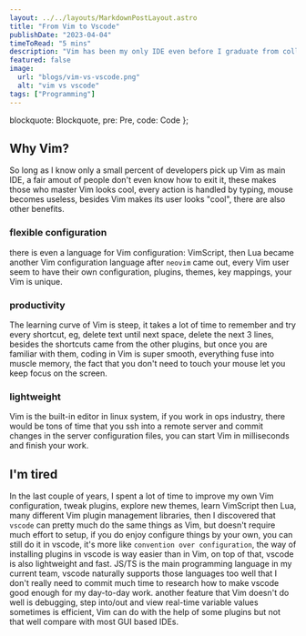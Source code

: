 ```yaml
---
layout: ../../layouts/MarkdownPostLayout.astro
title: "From Vim to Vscode"
publishDate: "2023-04-04"
timeToRead: "5 mins"
description: "Vim has been my only IDE even before I graduate from college, after using almost 10 years, I embraced Vscode and make it my day-to-day IDE"
featured: false
image:
  url: "blogs/vim-vs-vscode.png"
  alt: "vim vs vscode"
tags: ["Programming"]
---
```



  blockquote: Blockquote,
  pre: Pre,
  code: Code
};

## Why Vim?
So long as I know only a small percent of developers pick up Vim as main IDE, a fair amout of people don't even know how to exit it, these makes those who master Vim looks cool, every action is handled by typing, mouse becomes useless, besides Vim makes its user looks "cool", there are also other benefits.

### flexible configuration
there is even a language for Vim configuration: VimScript, then Lua became another Vim configuration language after `neovim` came out, every Vim user seem to have their own configuration, plugins, themes, key mappings, your Vim is unique.

### productivity
The learning curve of Vim is steep, it takes a lot of time to remember and try every shortcut, eg, delete text until next space, delete the next 3 lines, besides the shortcuts came from the other plugins, but once you are familiar with them, coding in Vim is super smooth, everything fuse into muscle memory, the fact that you don't need to touch your mouse let you keep focus on the screen.

### lightweight
Vim is the built-in editor in linux system, if you work in ops industry, there would be tons of time that you ssh into a remote server and commit changes in the server configuration files, you can start Vim in milliseconds and finish your work.

## I'm tired
In the last couple of years, I spent a lot of time to improve my own Vim configuration, tweak plugins, explore new themes, learn VimScript then Lua, many different Vim plugin management libraries, then I discovered that `vscode` can pretty much do the same things as Vim, but doesn't require much effort to setup, if you do enjoy configure things by your own, you can still do it in vscode, it's more like `convention over configuration`, the way of installing plugins in vscode is way easier than in Vim, on top of that, vscode is also lightweight and fast.
JS/TS is the main programming language in my current team, vscode naturally supports those languages too well that I don't really need to commit much time to research how to make vscode good enough for my day-to-day work.
another feature that Vim doesn't do well is debugging, step into/out and view real-time variable values sometimes is efficient, Vim can do with the help of some plugins but not that well compare with most GUI based IDEs.
